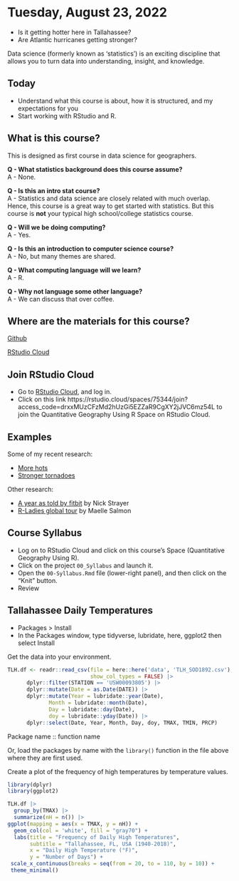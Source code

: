 # Tuesday, August 23, 2022 {-}

* Is it getting hotter here in Tallahassee?
* Are Atlantic hurricanes getting stronger?

Data science (formerly known as 'statistics') is an exciting discipline that allows you to turn data into understanding, insight, and knowledge.

## Today {-}

- Understand what this course is about, how it is structured, and my expectations for you
- Start working with RStudio and R.

## What is this course? {-}

This is designed as first course in data science for geographers.

**Q - What statistics background does this course assume?**  
A - None.

**Q - Is this an intro stat course?**  
A - Statistics and data science are closely related with much overlap. Hence, this course is a great way to get started with statistics. But this course is **not** your typical high school/college statistics course.

**Q - Will we be doing computing?**   
A - Yes.

**Q - Is this an introduction to computer science course?**  
A - No, but many themes are shared.

**Q - What computing language will we learn?**  
A - R.

**Q - Why not language some other language?**  
A - We can discuss that over coffee.

## Where are the materials for this course? {-}

[Github](https://github.com/jelsner/QG-2022)

[RStudio Cloud](https://rstudio.cloud)

## Join RStudio Cloud {-}

* Go to [RStudio Cloud](https://rstudio.cloud), and log in.
* Click on this link https://rstudio.cloud/spaces/75344/join?access_code=drxxMUzCFzMd2hUzGi5EZZaR9CgXY2jJVC6mz54L to join the Quantitative Geography Using R Space on RStudio Cloud.

## Examples {-}

Some of my recent research:

- [More hots](https://eartharxiv.org/q4y8z/)
- [Stronger tornadoes](https://eartharxiv.org/wpkt9/)

Other research:

- [A year as told by fitbit](http://livefreeordichotomize.com/2017/12/27/a-year-as-told-by-fitbit/) by Nick Strayer
- [R-Ladies global tour](http://www.masalmon.eu/2017/10/06/globalrladiestour/) by Maelle Salmon

## Course Syllabus {-}

- Log on to RStudio Cloud and click on this course's Space (Quantitative Geography Using R).
- Click on the project `00_Syllabus` and launch it.
- Open the `00-Syllabus.Rmd` file (lower-right panel), and then click on the "Knit" button.
- Review

## Tallahassee Daily Temperatures {-}

- Packages > Install
- In the Packages window, type tidyverse, lubridate, here, ggplot2 then select Install

Get the data into your environment.
```r
TLH.df <- readr::read_csv(file = here::here('data', 'TLH_SOD1892.csv'),
                          show_col_types = FALSE) |>
      dplyr::filter(STATION == 'USW00093805') |>
      dplyr::mutate(Date = as.Date(DATE)) |>
      dplyr::mutate(Year = lubridate::year(Date), 
             Month = lubridate::month(Date), 
             Day = lubridate::day(Date),
             doy = lubridate::yday(Date)) |>
      dplyr::select(Date, Year, Month, Day, doy, TMAX, TMIN, PRCP)
```

Package name :: function name

Or, load the packages by name with the `library()` function in the file above where they are first used.

Create a plot of the frequency of high temperatures by temperature values.
```r
library(dplyr)
library(ggplot2)

TLH.df |>
  group_by(TMAX) |>
  summarize(nH = n()) |>
ggplot(mapping = aes(x = TMAX, y = nH)) +
  geom_col(col = 'white', fill = "gray70") +
  labs(title = "Frequency of Daily High Temperatures",
       subtitle = "Tallahassee, FL, USA (1940-2018)",
       x = "Daily High Temperature (°F)",
       y = "Number of Days") +
 scale_x_continuous(breaks = seq(from = 20, to = 110, by = 10)) +
 theme_minimal()
```
